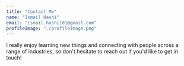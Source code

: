 ```yaml
---
title: "Contact Me"
name: "Ismail Hashi"
email: "ismail.hashi101@gmail.com"
profileImage: "./profileImage.png"
---
```


I really enjoy learning new things and connecting with people across a range of industries, so don't hesitate to reach out if you'd like to get in touch!
